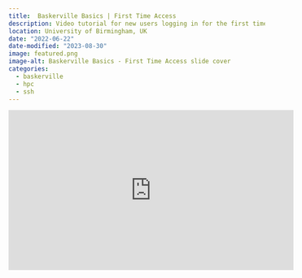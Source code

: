 ```yaml
---
title:  Baskerville Basics | First Time Access
description: Video tutorial for new users logging in for the first time on the Baskerville EPSRC Tier 2 High Performance Computing system.
location: University of Birmingham, UK
date: "2022-06-22"
date-modified: "2023-08-30"
image: featured.png
image-alt: Baskerville Basics - First Time Access slide cover
categories:
  - baskerville
  - hpc
  - ssh
---
```


<iframe width="560" height="315" src="https://www.youtube.com/embed/VgusvzHLLeA?si=DzCGAu3dzkqGTTF_" title="YouTube video player" frameborder="0" allow="accelerometer; autoplay; clipboard-write; encrypted-media; gyroscope; picture-in-picture; web-share" allowfullscreen></iframe>
